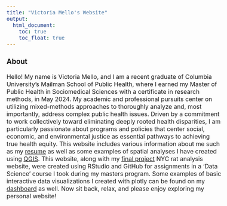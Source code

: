 ```yaml
---
title: "Victoria Mello's Website"
output: 
  html_document:
    toc: true
    toc_float: true
---
```

<style>
  body {
    font-size: 16px; /
  }
</style>

### About
Hello! My name is Victoria Mello, and I am a recent graduate of Columbia University's Mailman School of Public Health, where I earned my Master of Public Health in Sociomedical Sciences with a certificate in research methods, in May 2024. My academic and professional pursuits center on utilizing mixed-methods approaches to thoroughly analyze and, most importantly, address complex public health issues. Driven by a commitment to work collectively toward eliminating deeply rooted health disparities, I am particularly passionate about programs and policies that center social, economic, and environmental justice as essential pathways to achieving true health equity.
This website includes various information about me such as my [resume](resume.html) as well as some examples of spatial analyses I have created using [QGIS](QGIS.html). This website, along with my [final project](https://nn2477.github.io/p8105-fp-rats.github.io/index.html) NYC rat analysis website, were created using RStudio and GitHub for assignments in a 'Data Science' course I took during my masters program. Some examples of basic interactive data visualizations I created with plotly can be found on my [dashboard](dashboard.html) as well. Now sit back, relax, and please enjoy exploring my personal website!
